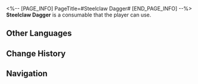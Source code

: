<%-- [PAGE_INFO]
PageTitle=#Steelclaw Dagger#
[END_PAGE_INFO] --%>
{{Consumable Infobox
|id          = 408437
|image       = Item Steelclaw Dagger.png{{subst:void|<!--$UPLOAD:<<SpriteOutput/ItemFigures/408437.png>-<Item Steelclaw Dagger.png>-<Consumable Icons>>-->}}
|type        = Attack Consumables
|rarity      = 2
|effect      = Upon use, increases ATK of all allies by 20% in the next battle. If their current HP percentage is less than 50%, ATK will additionally increase by 20%.
|description = Steelclaw Beasts, also known as Bladed Black Velvets, were a type of dangerous creatures once found in the ancient lands of Castrum Kremnos. The beast had exaggerated sword-like claws capable of slicing through finely crafted weapons in a single swipe. Although now extinct, warriors have crafted weapons mimicking the anatomy of their claws, with unique blades that cause wounds to bleed continuously.
|effectType  = 
|effectType2 = 
|effectType3 = 
|recipe      = 
|source1     = [[Chartonus Smithy]]
|source2     = 
|source3     = 
}}
{{Description|''"Most creatures stop fighting when they die, but this one doesn't."''}}
'''Steelclaw Dagger''' is a consumable that the player can use.

==Other Languages==
{{Other Languages
|en   = Steelclaw Dagger
|zhs  = 钢爪匕首
|zht  = 鋼爪匕首
|ja   = 鋼爪の短剣
|ko   = 강철 발톱 비수
|es   = Daga Garracero
|fr   = Dague à griffes d'acier
|ru   = Стальной кинжал-коготь
|th   = กริชกรงเล็บเหล็ก
|vi   = Dao Găm Móng Thép
|de   = Stahlklauendolch
|id   = Steelclaw Dagger
|pt   = Adaga Garra de Aço
}}

==Change History==
{{Change History|3.0}}

==Navigation==
{{Consumable Navbox}}